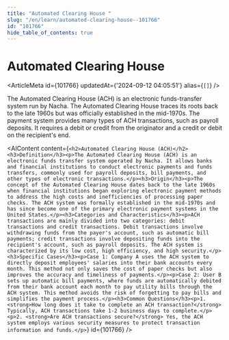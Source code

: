 ```yaml
---
title: "Automated Clearing House "
slug: "/en/learn/automated-clearing-house--101766"
id: "101766"
hide_table_of_contents: true
---
```



# Automated Clearing House 

<ArticleMeta id={101766} updatedAt={'2024-09-12 04:05:51'} alias={`[]`} />
<div className='border-solid border-b border-t-0 my-4 border-[var(--ifm-color-gray-300)]' />

The Automated Clearing House (ACH) is an electronic funds-transfer system run by Nacha. The Automated Clearing House traces its roots back to the late 1960s but was officially established in the mid-1970s. The payment system provides many types of ACH transactions, such as payroll deposits. It requires a debit or credit from the originator and a credit or debit on the recipient's end.

<AIContent content={`<h2>Automated Clearing House (ACH)</h2><h3>Definition</h3><p>The Automated Clearing House (ACH) is an electronic funds transfer system operated by Nacha. It allows banks and financial institutions to conduct electronic payments and funds transfers, commonly used for payroll deposits, bill payments, and other types of electronic transactions.</p><h3>Origin</h3><p>The concept of the Automated Clearing House dates back to the late 1960s when financial institutions began exploring electronic payment methods to address the high costs and inefficiencies of processing paper checks. The ACH system was formally established in the mid-1970s and has since become one of the primary electronic payment systems in the United States.</p><h3>Categories and Characteristics</h3><p>ACH transactions are mainly divided into two categories: debit transactions and credit transactions. Debit transactions involve withdrawing funds from the payer's account, such as automatic bill payments; credit transactions involve depositing funds into the recipient's account, such as payroll deposits. The ACH system is characterized by its low cost, high efficiency, and high security.</p><h3>Specific Cases</h3><p>Case 1: Company A uses the ACH system to directly deposit employees' salaries into their bank accounts every month. This method not only saves the cost of paper checks but also improves the accuracy and timeliness of payments.</p><p>Case 2: User B sets up automatic bill payments, where funds are automatically debited from their bank account each month to pay utility bills through the ACH system. This method avoids the risk of forgetting to pay bills and simplifies the payment process.</p><h3>Common Questions</h3><p>1. <strong>How long does it take to complete an ACH transaction?</strong> Typically, ACH transactions take 1-2 business days to complete.</p><p>2. <strong>Are ACH transactions secure?</strong> Yes, the ACH system employs various security measures to protect transaction information and funds.</p>`} id={101766} />
